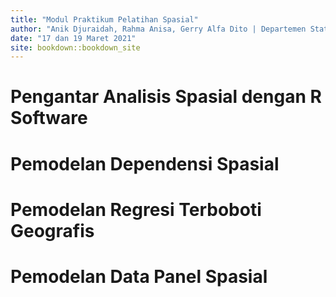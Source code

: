 ```yaml
--- 
title: "Modul Praktikum Pelatihan Spasial"
author: "Anik Djuraidah, Rahma Anisa, Gerry Alfa Dito | Departemen Statistika, FMIPA - IPB"
date: "17 dan 19 Maret 2021"
site: bookdown::bookdown_site
---
```


# Pengantar Analisis Spasial dengan R Software

# Pemodelan Dependensi Spasial

# Pemodelan Regresi Terboboti Geografis

# Pemodelan Data Panel Spasial

